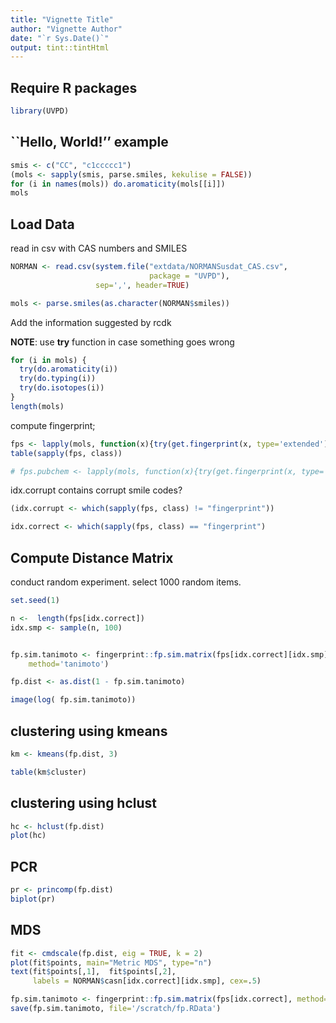 ```yaml
---
title: "Vignette Title"
author: "Vignette Author"
date: "`r Sys.Date()`"
output: tint::tintHtml
---
```



## Require R packages

```r
library(UVPD)
```


## ``Hello, World!'' example

```r
smis <- c("CC", "c1ccccc1")
(mols <- sapply(smis, parse.smiles, kekulise = FALSE))
for (i in names(mols)) do.aromaticity(mols[[i]])
mols
```

## Load Data

read in csv with CAS numbers and SMILES

```r
NORMAN <- read.csv(system.file("extdata/NORMANSusdat_CAS.csv", 
                               package = "UVPD"),
                   sep=',', header=TRUE)
```


```R
mols <- parse.smiles(as.character(NORMAN$smiles))
```

Add the information suggested by rcdk

__NOTE__: use __try__ function in case something goes wrong
```r
for (i in mols) {
  try(do.aromaticity(i))
  try(do.typing(i))
  try(do.isotopes(i))
}
length(mols)
```


compute fingerprint; 
```r
fps <- lapply(mols, function(x){try(get.fingerprint(x, type='extended'))})
table(sapply(fps, class))

# fps.pubchem <- lapply(mols, function(x){try(get.fingerprint(x, type='pubchem'))})
```


idx.corrupt contains corrupt smile codes?
```r

(idx.corrupt <- which(sapply(fps, class) != "fingerprint"))

idx.correct <- which(sapply(fps, class) == "fingerprint")
```

## Compute Distance Matrix


conduct random experiment. select 1000 random items.
```r
set.seed(1)

n <-  length(fps[idx.correct])
idx.smp <- sample(n, 100)


fp.sim.tanimoto <- fingerprint::fp.sim.matrix(fps[idx.correct][idx.smp],
	method='tanimoto')

fp.dist <- as.dist(1 - fp.sim.tanimoto)

image(log( fp.sim.tanimoto))
```

## clustering using kmeans


```r

km <- kmeans(fp.dist, 3)

table(km$cluster)

```

## clustering using hclust

```r
hc <- hclust(fp.dist)
plot(hc)
```


## PCR

```r

pr <- princomp(fp.dist)
biplot(pr)

```

## MDS


```r
fit <- cmdscale(fp.dist, eig = TRUE, k = 2)
plot(fit$points, main="Metric MDS", type="n")
text(fit$points[,1],  fit$points[,2],
     labels = NORMAN$casn[idx.correct][idx.smp], cex=.5) 
```


```r
fp.sim.tanimoto <- fingerprint::fp.sim.matrix(fps[idx.correct], method='tanimoto')
save(fp.sim.tanimoto, file='/scratch/fp.RData')

```
